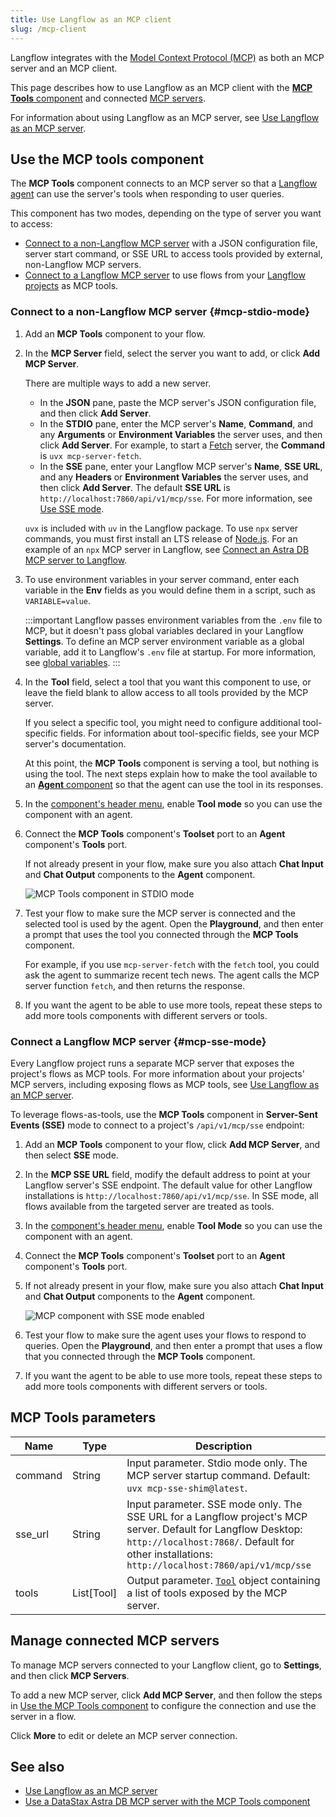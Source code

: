 ```yaml
---
title: Use Langflow as an MCP client
slug: /mcp-client
---
```



Langflow integrates with the [Model Context Protocol (MCP)](https://modelcontextprotocol.io/introduction) as both an MCP server and an MCP client.

This page describes how to use Langflow as an MCP client with the [**MCP Tools** component](#use-the-mcp-tools-component) and connected [MCP servers](#manage-connected-mcp-servers).

For information about using Langflow as an MCP server, see [Use Langflow as an MCP server](/mcp-server).

## Use the MCP tools component

The **MCP Tools** component connects to an MCP server so that a [Langflow agent](/agents) can use the server's tools when responding to user queries.

This component has two modes, depending on the type of server you want to access:

* [Connect to a non-Langflow MCP server](#mcp-stdio-mode) with a JSON configuration file, server start command, or SSE URL to access tools provided by external, non-Langflow MCP servers.
* [Connect to a Langflow MCP server](#mcp-sse-mode) to use flows from your [Langflow projects](/concepts-flows#projects) as MCP tools.

### Connect to a non-Langflow MCP server {#mcp-stdio-mode}

1. Add an **MCP Tools** component to your flow.

2. In the **MCP Server** field, select the server you want to add, or click <Icon name="Plus" aria-hidden="true"/> **Add MCP Server**.

    There are multiple ways to add a new server.

    * In the **JSON** pane, paste the MCP server's JSON configuration file, and then click **Add Server**.
    * In the **STDIO** pane, enter the MCP server's **Name**, **Command**, and any **Arguments** or **Environment Variables** the server uses, and then click **Add Server**.
    For example, to start a [Fetch](https://github.com/modelcontextprotocol/servers/tree/main/src/fetch) server, the **Command** is `uvx mcp-server-fetch`.
    * In the **SSE** pane, enter your Langflow MCP server's **Name**, **SSE URL**, and any **Headers** or **Environment Variables** the server uses, and then click **Add Server**.
    The default **SSE URL** is `http://localhost:7860/api/v1/mcp/sse`. For more information, see [Use SSE mode](#mcp-sse-mode).

    `uvx` is included with `uv` in the Langflow package.
    To use `npx` server commands, you must first install an LTS release of [Node.js](https://docs.npmjs.com/downloading-and-installing-node-js-and-npm).
    For an example of an `npx` MCP server in Langflow, see [Connect an Astra DB MCP server to Langflow](/mcp-component-astra).

3. To use environment variables in your server command, enter each variable in the **Env** fields as you would define them in a script, such as `VARIABLE=value`.

    :::important
    Langflow passes environment variables from the `.env` file to MCP, but it doesn't pass global variables declared in your Langflow **Settings**.
    To define an MCP server environment variable as a global variable, add it to Langflow's `.env` file at startup.
    For more information, see [global variables](/configuration-global-variables).
    :::

4. In the **Tool** field, select a tool that you want this component to use, or leave the field blank to allow access to all tools provided by the MCP server.

    If you select a specific tool, you might need to configure additional tool-specific fields. For information about tool-specific fields, see your MCP server's documentation.

    At this point, the **MCP Tools** component is serving a tool, but nothing is using the tool. The next steps explain how to make the tool available to an [**Agent** component](/components-agents) so that the agent can use the tool in its responses.

5. In the [component's header menu](/concepts-components#component-menus), enable **Tool mode** so you can use the component with an agent.

6. Connect the **MCP Tools** component's **Toolset** port to an **Agent** component's **Tools** port.

    If not already present in your flow, make sure you also attach **Chat Input** and **Chat Output** components to the **Agent** component.

    ![MCP Tools component in STDIO mode](/img/component-mcp-stdio.png)

7.  Test your flow to make sure the MCP server is connected and the selected tool is used by the agent. Open the **Playground**, and then enter a prompt that uses the tool you connected through the **MCP Tools** component.

    For example, if you use `mcp-server-fetch` with the `fetch` tool, you could ask the agent to summarize recent tech news. The agent calls the MCP server function `fetch`, and then returns the response.

8. If you want the agent to be able to use more tools, repeat these steps to add more tools components with different servers or tools.

### Connect a Langflow MCP server {#mcp-sse-mode}

Every Langflow project runs a separate MCP server that exposes the project's flows as MCP tools.
For more information about your projects' MCP servers, including exposing flows as MCP tools, see [Use Langflow as an MCP server](/mcp-server).

To leverage flows-as-tools, use the **MCP Tools** component in **Server-Sent Events (SSE)** mode to connect to a project's `/api/v1/mcp/sse` endpoint:

1. Add an **MCP Tools** component to your flow, click <Icon name="Plus" aria-hidden="true"/> **Add MCP Server**, and then select **SSE** mode.
2. In the **MCP SSE URL** field, modify the default address to point at your Langflow server's SSE endpoint. The default value for other Langflow installations is `http://localhost:7860/api/v1/mcp/sse`.
In SSE mode, all flows available from the targeted server are treated as tools.
3. In the [component's header menu](/concepts-components#component-menus), enable **Tool Mode** so you can use the component with an agent.
4. Connect the **MCP Tools** component's **Toolset** port to an **Agent** component's **Tools** port.
5. If not already present in your flow, make sure you also attach **Chat Input** and **Chat Output** components to the **Agent** component.

    ![MCP component with SSE mode enabled](/img/component-mcp-sse-mode.png)

6. Test your flow to make sure the agent uses your flows to respond to queries. Open the **Playground**, and then enter a prompt that uses a flow that you connected through the **MCP Tools** component.

7. If you want the agent to be able to use more tools, repeat these steps to add more tools components with different servers or tools.

## MCP Tools parameters

| Name | Type | Description |
|------|------|-------------|
| command | String | Input parameter. Stdio mode only. The MCP server startup command. Default: `uvx mcp-sse-shim@latest`. |
| sse_url | String | Input parameter. SSE mode only. The SSE URL for a Langflow project's MCP server. Default for Langflow Desktop: `http://localhost:7868/`. Default for other installations: `http://localhost:7860/api/v1/mcp/sse` |
| tools | List[Tool] | Output parameter. [`Tool`](/data-types#tool) object containing a list of tools exposed by the MCP server. |

## Manage connected MCP servers

To manage MCP servers connected to your Langflow client, go to **Settings**, and then click **MCP Servers**.

To add a new MCP server, click **Add MCP Server**, and then follow the steps in [Use the MCP Tools component](#use-the-mcp-tools-component) to configure the connection and use the server in a flow.

Click <Icon name="Ellipsis" aria-hidden="true"/> **More** to edit or delete an MCP server connection.

## See also

- [Use Langflow as an MCP server](/mcp-server)
- [Use a DataStax Astra DB MCP server with the MCP Tools component](/mcp-component-astra)